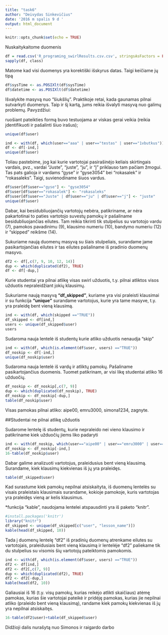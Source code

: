 ```yaml
---
title: "task6"
author: "Deivydas Sinkevičius"
date: '2016 m spalis 9 d '
output: html_document
---
```


```r
knitr::opts_chunk$set(echo = TRUE)
```

Nuskaitykaitome duomenis
```r
df = read.csv('R_programing_swirlResults.csv.csv', stringsAsFactors = FALSE)
sapply(df, class)
```
Matome kad visi duomenys yra korektiški išskyrus datas. Taigi keičiame jų tipą
```r
df$sysTime <- as.POSIXlt(df$sysTime)
df$datetime <- as.POSIXlt(df$datetime)
```
Išvalykite masyvą nuo "šiukšlių". Praktikoje retai, kada gaunamas pilnai sutvarkyti duomenys. Taip ir šį kartą, jums reikia išvalyti masyvą nuo galimų problemų. Pavyzdžiui:

ruošiant pateikties formą buvo testuojama ar viskas gerai veikia (reikia įdentifikuoti ir pašalinti šiuo irašus);
  
```r
unique(df$user)
```
```r
ind <- with(df, which(user=="aaa" | user=="testas" | user=="1vbutkus"))
df <- df[-ind,]
unique(df$user)
```
Toliau pastebime, jog kai kurie vartotojai pasirašinėjo keliais skirtingais vardais, pvz., vardai "Juste", "juste", "ju", ir "j" priklauso tam pačiam žmogui. Tas pats galioja ir vardams "gyse" ir "gyse3054" bei "rokasalek" ir "rokasaleks". Taigi, suvienodiname šiuos vardus.
```r
df$user[df$user=="gyse"] <- "gyse3054"
df$user[df$user=="rokasalek"] <- "rokasaleks"
df$user[df$user=="Juste" | df$user=="ju" | df$user=="j"] <- "juste"
unique(df$user)
```

Dabar, kai besidubliuojančių vartotojų nebėra, patikriname, ar nėra pakartotinai to paties vartotojo suvestų pamokų ir pašaliname besidubliuojančias eilutes. Tam reikia tikrinti tik stulpelius su vartotojo vardu (7), pamokos pavadinimu (9), klausimo numeriu (10), bandymo numeriu (12) ir "skipped" reikšme (14).

Sukuriame naują duomenų masyvą su šiais stulpeliais, surandame jame pasikartojančias eilutes ir tas eilutes pašaliname iš pradinio duomenų masyvo.
```r
df2 <- df[,c(7, 9, 10, 12, 14)]
dup <- which(duplicated(df2), TRUE)
df <- df[-dup,]
```
Kurie studentai yra pilnai atlikę visas swirl užduotis, t.y. pilnai atliktos visos užduotis nepraleidžiant jokių klausimų.

Sukuriame naują masyvą **"df_skipped"**, kuriame yra visi praleisti klausimai ir su funkcija **"unique"** surandame vartotojus, kurie yra tame masyve, t.y. yra praleidę bent vieną klausimą.
```r
ind <- with(df, which(skipped =="TRUE"))
df_skipped <- df[ind,]
users <- unique(df_skipped$user)
users
```
Sudaroma nauja lentelė iš studentų kurie atliko užduotis nenaudja "skip"
```r
ind <- with(df, which(is.element(df$user, users) =="TRUE"))
df_noskip <- df[-ind,]
unique(df_noskip$user)
```
Sudaroma nauja lentelė iš vardų ir atliktų pamokų. Pašaliname pasikartojančius duomenis. Tuomet patikrinam, ar visi likę studentai atliko 16 užduočių.
```r
df_noskip <- df_noskip[,c(7, 9)]
dup <- which(duplicated(df_noskip), TRUE)
df_noskip <- df_noskip[-dup,]
table(df_noskip$user)
```
Visas pamokas pilnai atliko: aipe00, emru3000, simona1234, zagnyte.

##Studentai ne pilnai atlikę užduotis

Sudarome lentelę iš studentų, kurie nepraleido nei vieno klausimo ir patikriname kiek užduočių jiems liko padaryti
```r
ind <- with(df_noskip, which(user=="aipe00" | user=="emru3000" | user=="simona1234" | user=="zagnyte"))
df_noskip <- df_noskip[-ind,]
16-table(df_noskip$user)
```
Dabar galime analizuoti vartotojus, praleidusius bent vieną klausimą. Surandame, kiek klausimų kiekvienas iš jų yra praleidęs.
```r
table(df_skipped$user)
```
Kad surastume kiek pamokų nepilnai atsiskaityta, iš duomenų lentelės su visais praleistais klausimais surandame, kokioje pamokoje, kuris vartotojas yra praleidęs vieną ar kelis klausimus.

*funkcija "kable", naudojama lentelei atspausdinti yra iš paketo "knitr".
```r
#install.packages('knitr')
library("knitr")
df_skipped <- unique(df_skipped[c("user", "lesson_name")])
kable(head(df_skipped, 10))
```

Tada į duomenų lentelę "df2" iš pradinių duomenų atrenkame eilutes su vartotojais, praleidusiais bent vieną klausimą ir lentelėje "df2" paliekame tik du stulpelius su visomis šių vartotojų pateiktomis pamokomis.
```r
ind <- with(df, which(is.element(df$user, users) =="TRUE"))
df2 <- df[ind,]
df2 <- df2[,c(7, 9)]
dup <- which(duplicated(df2), TRUE)
df2 <- df2[-dup,]
kable(head(df2, 10))
```

Galiausiai iš 16 (t.y. visų pamokų, kurias reikėjo atlikti skaičiaus) atėmę pamokas, kurias šie vartotojai pateikė ir pridėję pamokas, kurias jie nepilnai atliko (praleido bent vieną klausimą), randame kiek pamokų kiekvienas iš jų yra nepilnai atsiskaitęs.
```r
16-table(df2$user)+table(df_skipped$user)
```

Didžioji dalis nurašytą nuo Simonos ir raigardo darbo


